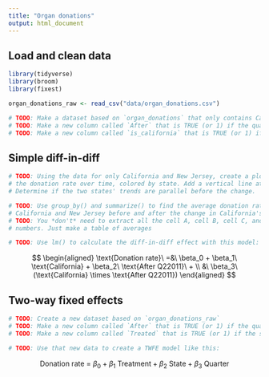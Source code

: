 ```yaml
---
title: "Organ donations"
output: html_document
---
```


## Load and clean data

```r
library(tidyverse)
library(broom)
library(fixest)

organ_donations_raw <- read_csv("data/organ_donations.csv")
```

```r
# TODO: Make a dataset based on `organ_donations` that only contains California and New Jersey
# TODO: Make a new column called `After` that is TRUE (or 1) if the quarter is Q32011, Q42011, or Q12012 (or if Quarter_num is 4, 5, or 6)
# TODO: Make a new column called `is_california` that is TRUE (or 1) if the state is California
```


## Simple diff-in-diff

```r
# TODO: Using the data for only California and New Jersey, create a plot that shows
# the donation rate over time, colored by state. Add a vertical line at Q22011 (or Quarter_num = 3).
# Determine if the two states' trends are parallel before the change.
```

```r
# TODO: Use group_by() and summarize() to find the average donation rate in
# California and New Jersey before and after the change in California's policy
# TODO: You *don't* need to extract all the cell A, cell B, cell C, and cell D
# numbers. Just make a table of averages
```

```r
# TODO: Use lm() to calculate the diff-in-diff effect with this model:
```

$$
\begin{aligned}
\text{Donation rate}\ =&\ \beta_0 + \beta_1\ \text{California} + \beta_2\ \text{After Q22011}\ + \\
&\ \beta_3\ (\text{California} \times \text{After Q22011})
\end{aligned}
$$


## Two-way fixed effects

```r
# TODO: Create a new dataset based on `organ_donations_raw` 
# TODO: Make a new column called `After` that is TRUE (or 1) if the quarter is Q32011, Q42011, or Q12012 (or if Quarter_num is 4, 5, or 6)
# TODO: Make a new column called `Treated` that is TRUE (or 1) if the state is California and After is TRUE/1
```

```r
# TODO: Use that new data to create a TWFE model like this:
```

$$
\text{Donation rate}\ =\ \beta_0 + \beta_1\ \text{Treatment} + \beta_2\ \text{State} + \beta_3\ \text{Quarter}
$$
